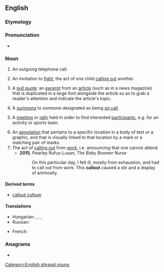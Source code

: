 {{also|call out|call-out}}
==English==

===Etymology===
{{compound|en|call|out}}

===Pronunciation===
* {{audio|en|En-au-callout.ogg|Audio (AU)}}

===Noun===
{{en-noun}}

# {{lb|en|communication}} An outgoing telephone call.
# {{lb|en|slang}} An invitation to [[fight]]; the act of one child [[calling out]] another.
# {{lb|en|typography|graphic layout}} A [[pull quote]]: an [[excerpt]] from an [[article]] (such as in a news magazine) that is duplicated in a large font alongside the article so as to grab a reader's attention and indicate the article's topic.
# A [[summons]] to someone designated as being [[on call]].
#: {{ux|en|I had to pay for the '''callout''' of the plumber after the pipe burst.}}
# {{lb|en|US}} A [[meeting]] or [[rally]] held in order to find interested [[participants]], e.g. for an activity or sports team.
#: {{ux|en|So many people attended the basketball '''callout''' that the coach decided to form two teams.}}
# An [[annotation]] that pertains to a specific location in a body of text or a graphic, and that is visually linked to that location by a mark or a matching pair of marks.
# The act of [[call out|calling out]] from [[work]], i.e. announcing that one cannot attend.
#* '''2015''', Pearley Rufus-Lusan, ''The Baby Boomer Nurse''
#*: On this particular day, I felt ill, mostly from exhaustion, and had to call out from work. This '''callout''' caused a stir and a display of animosity.

====Derived terms====
* [[callout culture]]

====Translations====
{{trans-top|outward bound telephone calls}}
{{trans-mid}}
{{trans-bottom}}

{{trans-top|''(slang)'' an invitation to fight}}
{{trans-mid}}
{{trans-bottom}}

{{trans-top|summons}}
{{trans-mid}}
* Hungarian: {{t+|hu|kiszállás}}, {{t+|hu|kihívás}}, {{t+|hu|hívás}}, {{t|hu|kivezénylés}}
* Russian: {{t+|ru|вы́зов}}
{{trans-bottom}}

{{checktrans-top}}
* French: {{t+check|fr|convocation|f}}
{{trans-mid}}
{{trans-bottom}}

===Anagrams===
* {{anagrams|en|a=acllotu|Cotulla|outcall}}

[[Category:English phrasal nouns]]